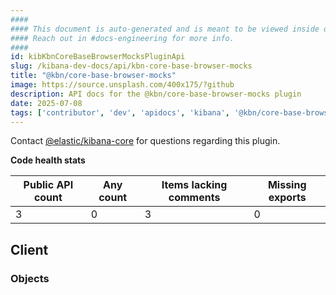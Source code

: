 ```yaml
---
####
#### This document is auto-generated and is meant to be viewed inside our experimental, new docs system.
#### Reach out in #docs-engineering for more info.
####
id: kibKbnCoreBaseBrowserMocksPluginApi
slug: /kibana-dev-docs/api/kbn-core-base-browser-mocks
title: "@kbn/core-base-browser-mocks"
image: https://source.unsplash.com/400x175/?github
description: API docs for the @kbn/core-base-browser-mocks plugin
date: 2025-07-08
tags: ['contributor', 'dev', 'apidocs', 'kibana', '@kbn/core-base-browser-mocks']
---
```




Contact [@elastic/kibana-core](https://github.com/orgs/elastic/teams/kibana-core) for questions regarding this plugin.

**Code health stats**

| Public API count  | Any count | Items lacking comments | Missing exports |
|-------------------|-----------|------------------------|-----------------|
| 3 | 0 | 3 | 0 |

## Client

### Objects
<DocDefinitionList data={kbnCoreBaseBrowserMocksObj.client.objects}/>

